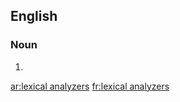 ==English==

===Noun===
{{head|en}}

# {{plural of|lexical analyzer}}

[[ar:lexical analyzers]]
[[fr:lexical analyzers]]